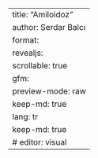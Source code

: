---
title: "Amiloidoz"
author: Serdar Balcı
format:
  revealjs:
    scrollable: true
  gfm:
    preview-mode: raw
keep-md: true
lang: tr
keep-md: true
# editor: visual
---